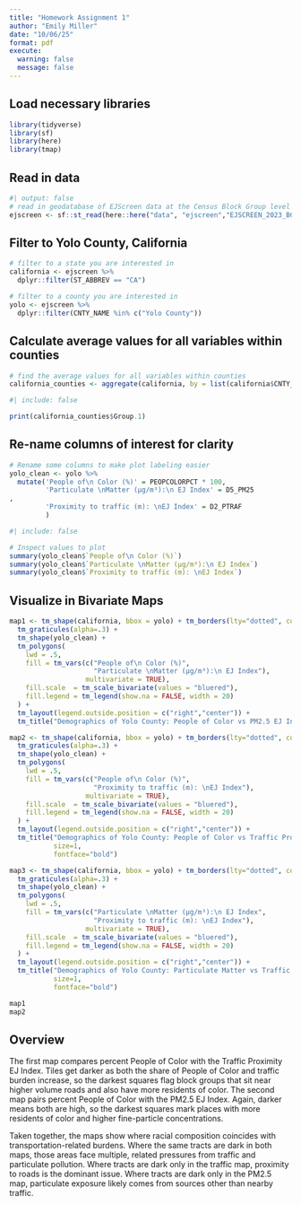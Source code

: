 ```yaml
---
title: "Homework Assignment 1"
author: "Emily Miller"
date: "10/06/25"
format: pdf
execute: 
  warning: false
  message: false
---
```

## Load necessary libraries
```r
library(tidyverse)
library(sf)
library(here)
library(tmap)
```

## Read in data
```r
#| output: false
# read in geodatabase of EJScreen data at the Census Block Group level
ejscreen <- sf::st_read(here::here("data", "ejscreen","EJSCREEN_2023_BG_StatePct_with_AS_CNMI_GU_VI.gdb")) 
```

## Filter to Yolo County, California
```r
# filter to a state you are interested in
california <- ejscreen %>%
  dplyr::filter(ST_ABBREV == "CA") 

# filter to a county you are interested in
yolo <- ejscreen %>%
  dplyr::filter(CNTY_NAME %in% c("Yolo County"))
```

## Calculate average values for all variables within counties

```r
# find the average values for all variables within counties
california_counties <- aggregate(california, by = list(california$CNTY_NAME), FUN = mean)

```

```r
#| include: false

print(california_counties$Group.1)
```

## Re-name columns of interest for clarity

```r
# Rename some columns to make plot labeling easier
yolo_clean <- yolo %>%
  mutate('People of\n Color (%)' = PEOPCOLORPCT * 100,
         'Particulate \nMatter (µg/m³):\n EJ Index' = D5_PM25
,
         'Proximity to traffic (m): \nEJ Index' = D2_PTRAF
         )
```

```r
#| include: false

# Inspect values to plot
summary(yolo_clean$`People of\n Color (%)`)
summary(yolo_clean$`Particulate \nMatter (µg/m³):\n EJ Index`)
summary(yolo_clean$`Proximity to traffic (m): \nEJ Index`)
```

## Visualize in Bivariate Maps

```r
map1 <- tm_shape(california, bbox = yolo) + tm_borders(lty="dotted", col="gray70") +
  tm_graticules(alpha=.3) +
  tm_shape(yolo_clean) +
  tm_polygons(
    lwd = .5,
    fill = tm_vars(c("People of\n Color (%)",
                     "Particulate \nMatter (µg/m³):\n EJ Index"),
                   multivariate = TRUE),
    fill.scale  = tm_scale_bivariate(values = "bluered"),
    fill.legend = tm_legend(show.na = FALSE, width = 20)
  ) +
  tm_layout(legend.outside.position = c("right","center")) +
  tm_title("Demographics of Yolo County: People of Color vs PM2.5 EJ Index", size=1, fontface="bold")

map2 <- tm_shape(california, bbox = yolo) + tm_borders(lty="dotted", col="gray70") +
  tm_graticules(alpha=.3) +
  tm_shape(yolo_clean) +
  tm_polygons(
    lwd = .5,
    fill = tm_vars(c("People of\n Color (%)",
                     "Proximity to traffic (m): \nEJ Index"),
                   multivariate = TRUE),
    fill.scale  = tm_scale_bivariate(values = "bluered"),
    fill.legend = tm_legend(show.na = FALSE, width = 20)
  ) +
  tm_layout(legend.outside.position = c("right","center")) +
  tm_title("Demographics of Yolo County: People of Color vs Traffic Proximity EJ Index", 
           size=1, 
           fontface="bold")

map3 <- tm_shape(california, bbox = yolo) + tm_borders(lty="dotted", col="gray70") +
  tm_graticules(alpha=.3) +
  tm_shape(yolo_clean) +
  tm_polygons(
    lwd = .5,
    fill = tm_vars(c("Particulate \nMatter (µg/m³):\n EJ Index",
                     "Proximity to traffic (m): \nEJ Index"),
                   multivariate = TRUE),
    fill.scale  = tm_scale_bivariate(values = "bluered"),
    fill.legend = tm_legend(show.na = FALSE, width = 20)
  ) +
  tm_layout(legend.outside.position = c("right","center")) +
  tm_title("Demographics of Yolo County: Particulate Matter vs Traffic Proximity EJ Index", 
           size=1, 
           fontface="bold")
```

```r
map1
map2
```

## Overview

The first map compares percent People of Color with the Traffic Proximity EJ Index. Tiles get darker as both the share of People of Color and traffic burden increase, so the darkest squares flag block groups that sit near higher volume roads and also have more residents of color. The second map pairs percent People of Color with the PM2.5 EJ Index. Again, darker means both are high, so the darkest squares mark places with more residents of color and higher fine-particle concentrations.

Taken together, the maps show where racial composition coincides with transportation-related burdens. Where the same tracts are dark in both maps, those areas face multiple, related pressures from traffic and particulate pollution. Where tracts are dark only in the traffic map, proximity to roads is the dominant issue. Where tracts are dark only in the PM2.5 map, particulate exposure likely comes from sources other than nearby traffic.